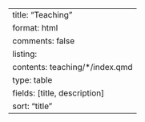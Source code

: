 ---
title: "Teaching"
format: html
comments: false
listing:
  contents: teaching/*/index.qmd
  type: table     
  fields: [title, description]
  sort: "title"
---